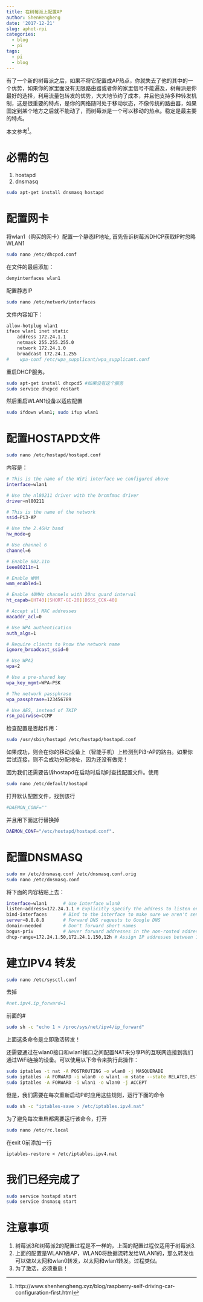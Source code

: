 ```yaml
---
title: 在树莓派上配置AP
author: ShenHengheng
date: '2017-12-21'
slug: aphot-rpi
categories:
  - blog
  - pi
tags:
  - pi
  - blog
---
```

有了一个新的树莓派之后，如果不将它配置成AP热点，你就失去了他的其中的一个优势，如果你的家里面没有无限路由器或者你的家里信号不能遍及，树莓派是你最好的选择，利用流量包转发的优势，大大地节约了成本，并且他支持多种转发机制，这是很重要的特点，是你的网络随时处于移动状态，不像传统的路由器，如果固定到某个地方之后就不能动了，而树莓派是一个可以移动的热点。稳定是最主要的特点。

本文参考^[http://www.shenhengheng.xyz/blog/raspberry-self-driving-car-configuration-first.html]。

# 必需的包

1. hostapd
2. dnsmasq

```bash
sudo apt-get install dnsmasq hostapd
```

# 配置网卡

将wlan1（购买的网卡）配置一个静态IP地址, 首先告诉树莓派DHCP获取IP时忽略WLAN1

```bash
sudo nano /etc/dhcpcd.conf
```

在文件的最后添加：

```bash
denyinterfaces wlan1  
```

配置静态IP

```bash
sudo nano /etc/network/interfaces
```

文件内容如下：

```bash
allow-hotplug wlan1  
iface wlan1 inet static  
    address 172.24.1.1
    netmask 255.255.255.0
    network 172.24.1.0
    broadcast 172.24.1.255
#    wpa-conf /etc/wpa_supplicant/wpa_supplicant.conf
```

重启DHCP服务。

```bash
sudo apt-get install dhcpcd5 #如果没有这个服务
sudo service dhcpcd restart
```

然后重启WLAN1设备以适应配置

```bash
sudo ifdown wlan1; sudo ifup wlan1
```

# 配置HOSTAPD文件

```bash
sudo nano /etc/hostapd/hostapd.conf
```

内容是：

```bash
# This is the name of the WiFi interface we configured above
interface=wlan1

# Use the nl80211 driver with the brcmfmac driver
driver=nl80211

# This is the name of the network
ssid=Pi3-AP

# Use the 2.4GHz band
hw_mode=g

# Use channel 6
channel=6

# Enable 802.11n
ieee80211n=1

# Enable WMM
wmm_enabled=1

# Enable 40MHz channels with 20ns guard interval
ht_capab=[HT40][SHORT-GI-20][DSSS_CCK-40]

# Accept all MAC addresses
macaddr_acl=0

# Use WPA authentication
auth_algs=1

# Require clients to know the network name
ignore_broadcast_ssid=0

# Use WPA2
wpa=2

# Use a pre-shared key
wpa_key_mgmt=WPA-PSK

# The network passphrase
wpa_passphrase=123456789

# Use AES, instead of TKIP
rsn_pairwise=CCMP
```

检查配置是否起作用：

```bash
sudo /usr/sbin/hostapd /etc/hostapd/hostapd.conf
```

如果成功，则会在你的移动设备上（智能手机）上检测到Pi3-AP的路由。如果你尝试连接，则不会成功分配地址，因为还没有做完！

因为我们还需要告诉hostapd在启动时启动时查找配置文件。使用

```bash
sudo nano /etc/default/hostapd
```

打开默认配置文件，找到该行

```bash
#DAEMON_CONF=""
```

并且用下面这行替换掉

```bash
DAEMON_CONF="/etc/hostapd/hostapd.conf".
```

# 配置DNSMASQ

```bash
sudo mv /etc/dnsmasq.conf /etc/dnsmasq.conf.orig  
sudo nano /etc/dnsmasq.conf  
```

将下面的内容粘贴上去：

```bash
interface=wlan1      # Use interface wlan0  
listen-address=172.24.1.1 # Explicitly specify the address to listen on  
bind-interfaces      # Bind to the interface to make sure we aren't sending things elsewhere  
server=8.8.8.8       # Forward DNS requests to Google DNS  
domain-needed        # Don't forward short names  
bogus-priv           # Never forward addresses in the non-routed address spaces.  
dhcp-range=172.24.1.50,172.24.1.150,12h # Assign IP addresses between 172.24.1.50 and 172.24.1.150 with a 12 hour lease time
```

# 建立IPV4 转发

```bash
sudo nano /etc/sysctl.conf
```

去掉

```bash
#net.ipv4.ip_forward=1
```

前面的#

```bash
sudo sh -c "echo 1 > /proc/sys/net/ipv4/ip_forward"
```

上面这条命令是立即激活转发！

还需要通过在wlan0接口和wlan1接口之间配置NAT来分享Pi的互联网连接到我们通过WiFi连接的设备。可以使用以下命令来执行此操作：

```bash
sudo iptables -t nat -A POSTROUTING -o wlan0 -j MASQUERADE  
sudo iptables -A FORWARD -i wlan0 -o wlan1 -m state --state RELATED,ESTABLISHED -j ACCEPT  
sudo iptables -A FORWARD -i wlan1 -o wlan0 -j ACCEPT
```

但是，我们需要在每次重新启动Pi时应用这些规则，运行下面的命令

```bash
sudo sh -c "iptables-save > /etc/iptables.ipv4.nat"
```

为了避免每次重启都需要运行该命令，打开 

```bash
sudo nano /etc/rc.local
```

在exit 0前添加一行

```
iptables-restore < /etc/iptables.ipv4.nat  
```

# 我们已经完成了

```bash
sudo service hostapd start  
sudo service dnsmasq start  
```

# 注意事项

1. 树莓派3和树莓派2的配置过程是不一样的，上面的配置过程仅适用于树莓派3.
2. 上面的配置是WLAN1做AP，WLAN0将数据流转发给WLAN1的，那么转发也可以做以太网和wlan0转发，以太网和wlan1转发。过程类似。
3. 为了激活，必须重启！

